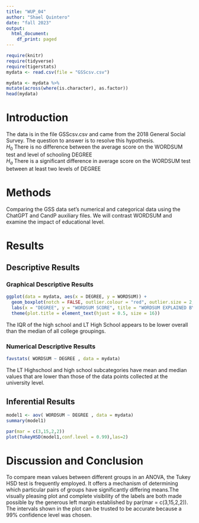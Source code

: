 ```yaml
---
title: "WUP_04"
author: "Shael Quintero"
date: "fall 2023"
output:
  html_document:
    df_print: paged
---
```


```r
require(knitr)
require(tidyverse)
require(tigerstats)
mydata <- read.csv(file = "GSScsv.csv")

```
```r
mydata <- mydata %>%
mutate(across(where(is.character), as.factor))
head(mydata)
```


# Introduction

<!--In this section you explain what you are trying to show.  Where did the data come from?  What is the research or other question you are trying to answer?!-->

The data is in the file GSScsv.csv and came from the 2018 General Social Survey.  The question to answer is to resolve this hypothesis.  
$H_0$ There is no difference between the average score on the WORDSUM test and level of schooling DEGREE  
$H_a$ There is a significant difference in average score on the WORDSUM test between at least two levels of DEGREE  

# Methods

<!--Mention that you intend to use chatGPT to the greatest extent possible. Give credit to chatGPT when you use it to create code in your report. Decide on your methods:  use "variable analysis" or other appropriate descriptors.  Make sure to choose at least one graphical method and at least one numerical method.!-->

Comparing the GSS data set's numerical and categorical data using the ChatGPT and CandP auxiliary files. We will contrast WORDSUM and examine the impact of educational level.


# Results

<!--Divide this section into two sub-sections:  One for your descriptive  results and one for your inferential results.!-->

## Descriptive Results

### Graphical Descriptive Results

<!--Graphical results here.  Make sure to show your code.  Provide appropriate labels for axes, giving units if possible, and provide a good title for the graph, too.  Use the graphical results to describe the patterns if any that exist in the data as focused toward the research question!-->

```r
ggplot(data = mydata, aes(x = DEGREE, y = WORDSUM)) +
  geom_boxplot(notch = FALSE, outlier.colour = "red", outlier.size = 2, fill = "darkgray") +
  labs(x = "DEGREE", y = "WORDSUM SCORE", title = "WORDSUM EXPLAINED BY DEGREE") +
  theme(plot.title = element_text(hjust = 0.5, size = 16))
```
The IQR of the high school and LT High School appears to be lower overall than the median of all college groupings.



### Numerical Descriptive Results

<!--Numerical results go here. Use the numerical results to describe the patterns if any that exist in the data as focused toward the research question!-->

```r
favstats( WORDSUM ~ DEGREE , data = mydata)
```
The LT Highschool and high school subcategories have mean and median values that are lower than those of the data points collected at the university level.

## Inferential Results

<!--State hypothesis clearly.  Make sure your discussion of the inferential test covers all the aspects that the test output produces, such as test statistic, p-value etc.  Make a decision about the null hypothesis, explain the assumptions on which the selected test/procedure was based, and why the chosen procedure satisfys the assumptions and is appropriate to answer the research question!-->

```r
model1 <- aov( WORDSUM ~ DEGREE , data = mydata)
summary(model1)
```
```r
par(mar = c(3,15,2,2))
plot(TukeyHSD(model1,conf.level = 0.99),las=2)             
```                                                                   


# Discussion and Conclusion

To compare mean values between different groups in an ANOVA, the Tukey HSD test is frequently employed. It offers a mechanism of determining which particular pairs of groups have significantly differing means.The visually pleasing plot and complete visibility of the labels are both made possible by the generous left margin established by par(mar = c(3,15,2,2)).
The intervals shown in the plot can be trusted to be accurate because a 99% confidence level was chosen.


<!--Discussion and conclusion here.  If you found a relationship be sure to consider whether the relationship occurs because one of the variavbles causes the other, or whether they perhasps are related for some other reason.  Watch the chapter 6 videos from the GeorgeTown videos collection.!-->
